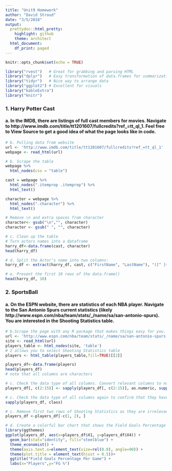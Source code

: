 ```yaml
---
title: "Unit9 Homework"
author: "David Stroud"
date: "3/5/2018"
output:
  prettydoc::html_pretty:
    highlight: github
    theme: architect
  html_document:
    df_print: paged
---
```


```r
knitr::opts_chunk$set(echo = TRUE)
```

```r
library("rvest")   # Great for grabbing and parsing HTML
library("dplyr")   # Easy transformation of data.frames for summarization
library("tidyr")   # Nice way to arrange data
library("ggplot2") # Excellent for visuals
library("kableExtra")
library("knitr")
```


### 1. Harry Potter Cast
#### a. In the IMDB, there are listings of full cast members for movies. Navigate to http://www.imdb.com/title/tt1201607/fullcredits?ref_=tt_ql_1. Feel free to View Source to get a good idea of what the page looks like in code.
```r
# b. Pulling data from website
url <- 'http://www.imdb.com/title/tt1201607/fullcredits?ref_=tt_ql_1'
webpage <- read_html(url)
```

```r
# b. Scrape the table
webpage %>%
  html_nodes(css = "table")
```

```r
cast = webpage %>%
  html_nodes(".itemprop .itemprop") %>%
  html_text()
```

```r
character = webpage %>%
  html_nodes(".character") %>%
  html_text()
```

```r
# Remove \n and extra spaces from character
character<- gsub("\n","", character)
character <- gsub(" ", "", character)

```

```r
# c. Clean up the table
# Turn actors names into a dataframe
harry_df<-data.frame(cast, character)
head(harry_df)
```


```r
# d. Split the Actor’s name into two columns:
harry_df <- extract(harry_df, cast, c("FirstName", "LastName"), "([^ ]+) (.*)")

```

```r
# e. Present the first 10 rows of the data.frame()
head(harry_df, 10)
```


### 2. SportsBall  

#### a. On the ESPN website, there are statistics of each NBA player. Navigate to the San Antonio Spurs current statistics (likely http://www.espn.com/nba/team/stats/_/name/sa/san-antonio-spurs). You are interested in the Shooting Statistics table.

```r
# b.Scrape the page with any R package that makes things easy for you. There are a few tables on the page, so make sure you are targeting specifically the Shooting Statistics table.
url <- 'http://www.espn.com/nba/team/stats/_/name/sa/san-antonio-spurs'
site <- read_html(url)
players_table <- html_nodes(site, 'table')
# 2 allows you to select Shooting Statistics table
players <- html_table(players_table,fill=TRUE)[[2]]
```


```r
players_df<-data.frame(players)
head(players_df)
# note that all columns are characters
```


```r
# c. Check the data type of all columns. Convert relevant columns to numeric
players_df[, c(2:15)] <- sapply(players_df[, c(2:15)], as.numeric, suppressWarnings(as.numeric(c("1", "2", "X"))))
```


```r
# c. Check the data type of all columns again to confirm that they have changed
sapply(players_df, class)
```

```r
# c. Remove first two rows of Shooting Statistics as they are irrelevant
players_df <-players_df[-c(1, 2), ] 
```


```r
# d. Create a colorful bar chart that shows the Field Goals Percentage Per Game for each person
library(ggthemes)
ggplot(players_df, aes(x=players_df$X1, y=players_df$X4)) + 
  geom_bar(stat="identity", fill="steelblue") +
  theme_economist() +
  theme(axis.text.x=element_text(size=rel(0.8), angle=90)) +
  theme(plot.title = element_text(hjust = 0.5))+
  ggtitle("Field Goals Percentage Per Game") +
  labs(x="Players",y="FG %")
```








